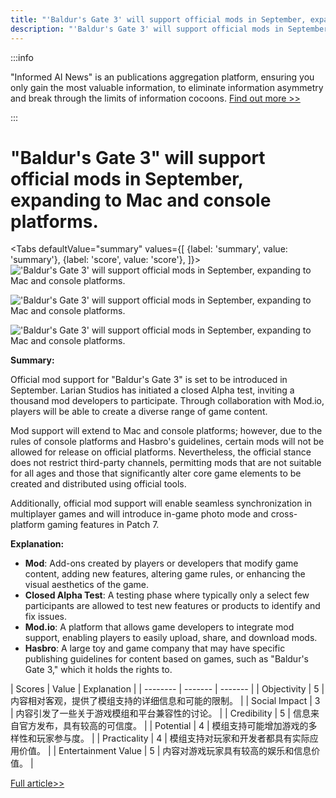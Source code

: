 ```yaml
---
title: "'Baldur's Gate 3' will support official mods in September, expanding to Mac and console platforms."
description: "'Baldur's Gate 3' will support official mods in September, expanding to Mac and console platforms."
---
```



:::info

"Informed AI News" is an publications aggregation platform, ensuring you only gain the most valuable information, to eliminate information asymmetry and break through the limits of information cocoons.  [Find out more >>](/)

:::

# "Baldur's Gate 3" will support official mods in September, expanding to Mac and console platforms.


<Tabs
	defaultValue="summary"
	values={[
	{label: 'summary', value: 'summary'},
	{label: 'score', value: 'score'},
]}>
<TabItem value="summary">
<img
  src="https://image.informedainews.com/2024/06/Vid-Xhx-1717494839-0.jpg"
  alt="'Baldur's Gate 3' will support official mods in September, expanding to Mac and console platforms."
/>

<img
  src="https://image.informedainews.com/2024/06/Vid-0jn-1717494839-1.jpg"
  alt="'Baldur's Gate 3' will support official mods in September, expanding to Mac and console platforms."
/>

<img
  src="https://image.informedainews.com/2024/06/Vid-yes-1717494839-2.jpg"
  alt="'Baldur's Gate 3' will support official mods in September, expanding to Mac and console platforms."
/>

**Summary:**

Official mod support for "Baldur's Gate 3" is set to be introduced in September. Larian Studios has initiated a closed Alpha test, inviting a thousand mod developers to participate. Through collaboration with Mod.io, players will be able to create a diverse range of game content.

Mod support will extend to Mac and console platforms; however, due to the rules of console platforms and Hasbro's guidelines, certain mods will not be allowed for release on official platforms. Nevertheless, the official stance does not restrict third-party channels, permitting mods that are not suitable for all ages and those that significantly alter core game elements to be created and distributed using official tools.

Additionally, official mod support will enable seamless synchronization in multiplayer games and will introduce in-game photo mode and cross-platform gaming features in Patch 7.

**Explanation:**

- **Mod**: Add-ons created by players or developers that modify game content, adding new features, altering game rules, or enhancing the visual aesthetics of the game.
- **Closed Alpha Test**: A testing phase where typically only a select few participants are allowed to test new features or products to identify and fix issues.
- **Mod.io**: A platform that allows game developers to integrate mod support, enabling players to easily upload, share, and download mods.
- **Hasbro**: A large toy and game company that may have specific publishing guidelines for content based on games, such as "Baldur's Gate 3," which it holds the rights to.

</TabItem>
<TabItem value="score">
	| Scores     | Value   | Explanation |
	| -------- | ------- | ------- |
	| Objectivity  | 5    | 内容相对客观，提供了模组支持的详细信息和可能的限制。    |
	| Social Impact | 3     | 内容引发了一些关于游戏模组和平台兼容性的讨论。    |
	| Credibility    | 5    | 信息来自官方发布，具有较高的可信度。    |
	| Potential    | 4    | 模组支持可能增加游戏的多样性和玩家参与度。    |
	| Practicality    | 4    | 模组支持对玩家和开发者都具有实际应用价值。    |
	| Entertainment Value    | 5    | 内容对游戏玩家具有较高的娱乐和信息价值。    |
</TabItem>
</Tabs>

[Full article>>](https://www.gcores.com/articles/182883)
